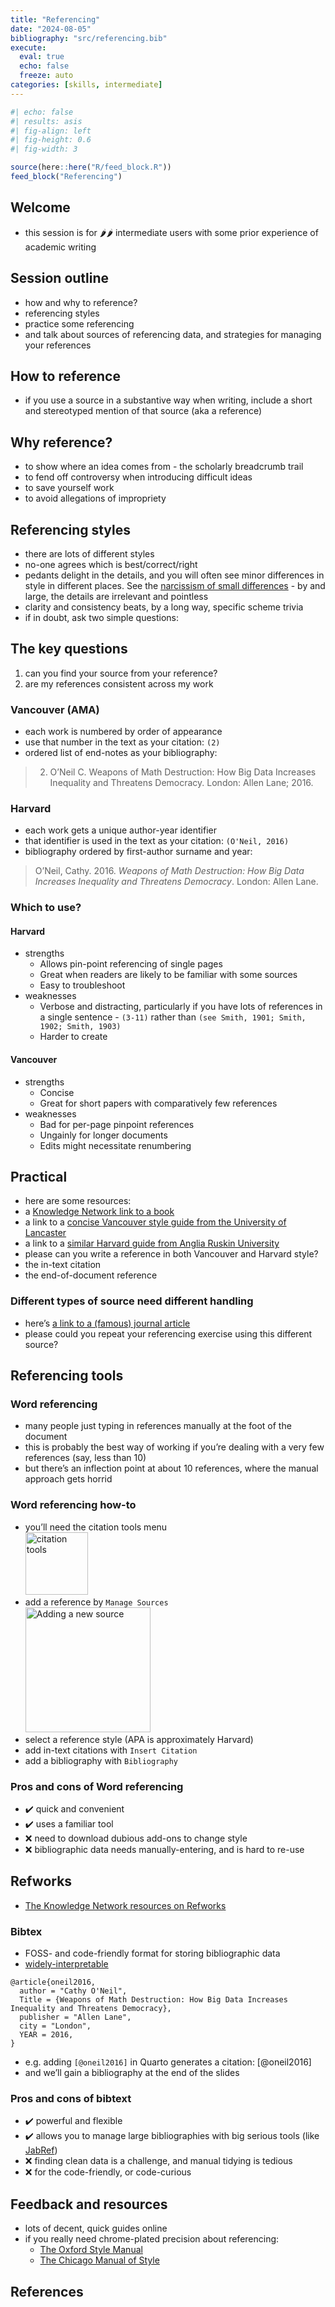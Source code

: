 ---
title: "Referencing"
date: "2024-08-05"
bibliography: "src/referencing.bib"
execute: 
  eval: true
  echo: false
  freeze: auto
categories: [skills, intermediate]
---

```{r}
#| echo: false
#| results: asis
#| fig-align: left
#| fig-height: 0.6
#| fig-width: 3

source(here::here("R/feed_block.R"))
feed_block("Referencing")

```

## Welcome

-   this session is for 🌶🌶 intermediate users with some prior experience of academic writing

## Session outline

-   how and why to reference?
  -   referencing styles
-   practice some referencing
-   and talk about sources of referencing data, and strategies for managing your references

## How to reference

-   if you use a source in a substantive way when writing, include a short and stereotyped mention of that source (aka a reference) 

## Why reference?

-   to show where an idea comes from - the scholarly breadcrumb trail
-   to fend off controversy when introducing difficult ideas
-   to save yourself work
-   to avoid allegations of impropriety

## Referencing styles

-   there are lots of different styles
-   no-one agrees which is best/correct/right
-   pedants delight in the details, and you will often see minor differences in style in different places. See the [narcissism of small differences](https://en.wikipedia.org/wiki/Narcissism_of_small_differences) - by and large, the details are irrelevant and pointless
-   clarity and consistency beats, by a long way, specific scheme trivia
-   if in doubt, ask two simple questions:

## The key questions

1. can you find your source from your reference?
1. are my references consistent across my work
  
### Vancouver (AMA)
  
-   each work is numbered by order of appearance
-   use that number in the text as your citation: `(2)`
-   ordered list of end-notes as your bibliography: 

> 2. O'Neil C. Weapons of Math Destruction: How Big Data Increases Inequality and Threatens Democracy. London: Allen Lane; 2016.

### Harvard

-   each work gets a unique author-year identifier
-   that identifier is used in the text as your citation: `(O'Neil, 2016)`
-   bibliography ordered by first-author surname and year: 

> O'Neil, Cathy. 2016. *Weapons of Math Destruction: How Big Data Increases Inequality and Threatens Democracy*. London: Allen Lane.

### Which to use?

#### Harvard

+ strengths
  + Allows pin-point referencing of single pages
  + Great when readers are likely to be familiar with some sources
  + Easy to troubleshoot
+ weaknesses
  + Verbose and distracting, particularly if you have lots of references in a single sentence - `(3-11)` rather than `(see Smith, 1901; Smith, 1902; Smith, 1903)`
  + Harder to create
    
#### Vancouver

+ strengths
  + Concise
  + Great for short papers with comparatively few references
+ weaknesses
  + Bad for per-page pinpoint references
  + Ungainly for longer documents
  + Edits might necessitate renumbering                                       
  
  
## Practical
  
  -   here are some resources:
  -   a [Knowledge Network link to a book](https://nhs.primo.exlibrisgroup.com/permalink/44NHSS_INST/1uf6iap/alma991000380938803491)
-   a link to a [concise Vancouver style guide from the University of Lancaster](https://lancaster.libguides.com/ld.php?content_id=32561649)
-   a link to a [similar Harvard guide from Anglia Ruskin University](https://library.aru.ac.uk/referencing/files/QuickHarvardGuide2019.pdf)
-   please can you write a reference in both Vancouver and Harvard style?
  -   the in-text citation
-   the end-of-document reference

### Different types of source need different handling

-   here's [a link to a (famous) journal article](https://nhs.primo.exlibrisgroup.com/permalink/44NHSS_INST/nf660i/cdi_proquest_miscellaneous_81083111)
-   please could you repeat your referencing exercise using this different source?

## Referencing tools

### Word referencing

-   many people just typing in references manually at the foot of the document
-   this is probably the best way of working if you're dealing with a very few references (say, less than 10)
-   but there's an inflection point at about 10 references, where the manual approach gets horrid

### Word referencing how-to

-   you'll need the citation tools menu </br> ![citation tools](../src/images/clipboard-1235971876.png){height="100"}
-   add a reference by `Manage Sources` </br>![Adding a new source](../src/images/clipboard-91795603.png){height="200"}
-   select a reference style (APA is approximately Harvard)
-   add in-text citations with `Insert Citation`
-   add a bibliography with `Bibliography`

### Pros and cons of Word referencing

-   ✔️ quick and convenient
-   ✔️ uses a familiar tool
-   ❌ need to download dubious add-ons to change style
-   ❌ bibliographic data needs manually-entering, and is hard to re-use

## Refworks

-   [The Knowledge Network resources on Refworks](https://www.knowledge.scot.nhs.uk/library-resources/refworks-and-reference-management/)

### Bibtex

-   FOSS- and code-friendly format for storing bibliographic data
-   [widely-interpretable](https://www.bibtex.org/)

```{}
@article{oneil2016, 
  author = "Cathy O'Neil", 
  Title = {Weapons of Math Destruction: How Big Data Increases Inequality and Threatens Democracy}, 
  publisher = "Allen Lane",
  city = "London",
  YEAR = 2016, 
} 
```

-   e.g. adding `[@oneil2016]` in Quarto generates a citation: [@oneil2016]
-   and we'll gain a bibliography at the end of the slides

### Pros and cons of bibtext

-   ✔️ powerful and flexible
-   ✔️ allows you to manage large bibliographies with big serious tools (like [JabRef](https://www.jabref.org/))
-   ❌ finding clean data is a challenge, and manual tidying is tedious
-   ❌ for the code-friendly, or code-curious

## Feedback and resources

- lots of decent, quick guides online
- if you really need chrome-plated precision about referencing:
    - [The Oxford Style Manual](https://nhs.primo.exlibrisgroup.com/permalink/44NHSS_INST/1uf6iap/alma990002428160203491)
    - [The Chicago Manual of Style](https://www.chicagomanualofstyle.org/tools_citationguide.html)

## References
